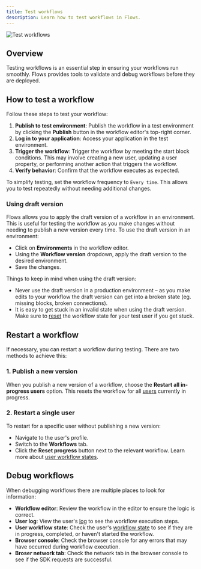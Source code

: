 ```yaml
---
title: Test workflows
description: Learn how to test workflows in Flows.
---
```


![Test workflows](/workflows/testing.png)

## Overview

Testing workflows is an essential step in ensuring your workflows run smoothly. Flows provides tools to validate and debug workflows before they are deployed.

## How to test a workflow

Follow these steps to test your workflow:

1. **Publish to test environment**: Publish the workflow in a test environment by clicking the **Publish** button in the workflow editor's top-right corner.
2. **Log in to your application**: Access your application in the test environment.
3. **Trigger the workflow**: Trigger the workflow by meeting the start block conditions. This may involve creating a new user, updating a user property, or performing another action that triggers the workflow.
4. **Verify behavior**: Confirm that the workflow executes as expected.

To simplify testing, set the workflow frequency to `Every time`. This allows you to test
repeatedly without needing additional changes.

### Using draft version

Flows allows you to apply the draft version of a workflow in an environment. This is useful for testing the workflow as you make changes without needing to publish a new version every time. To use the draft version in an environment:

- Click on **Environments** in the workflow editor.
- Using the **Workflow version** dropdown, apply the draft version to the desired environment.
- Save the changes.

Things to keep in mind when using the draft version:

- Never use the draft version in a production environment – as you make edits to your workflow the draft version can get into a broken state (eg. missing blocks, broken connections).
- It is easy to get stuck in an invalid state when using the draft version. Make sure to [reset](#2-restart-a-single-user) the workflow state for your test user if you get stuck.

## Restart a workflow

If necessary, you can restart a workflow during testing. There are two methods to achieve this:

### 1. Publish a new version

When you publish a new version of a workflow, choose the **Restart all in-progress users** option. This resets the workflow for all [users](/users/overview) currently in progress.

### 2. Restart a single user

To restart for a specific user without publishing a new version:

- Navigate to the user's profile.
- Switch to the **Workflows** tab.
- Click the **Reset progress** button next to the relevant workflow. Learn more about [user workflow states](/users/workflow-states).

## Debug workflows

When debugging workflows there are multiple places to look for information:

- **Workflow editor**: Review the workflow in the editor to ensure the logic is correct.
- **User log**: View the user's [log](/users/log) to see the workflow execution steps.
- **User workflow state**: Check the user's [workflow state](/users/workflow-states) to see if they are in progress, completed, or haven't started the workflow.
- **Browser console**: Check the browser console for any errors that may have occurred during workflow execution.
- **Broser network tab**: Check the network tab in the browser console to see if the SDK requests are successful.
